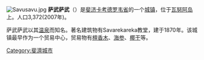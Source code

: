 [[File:Savusavu.jpg|thumb]]
'''萨武萨武'''（{{lang-fj|Savusavu}}）是[[斐济|斐济]][[卡考德罗韦省|卡考德罗韦省]]的一个[[城镇|城镇]]，位于[[瓦努阿岛|瓦努阿岛]]上。人口3,372(2007年)。

萨武萨武以其[[温泉|温泉]]而知名。著名建筑物有Savarekareka教堂，建于1870年。该城镇最早作为一个贸易中心，贸易物有[[檀香木|檀香木]]、[[海参|海参]]、[[椰干|椰干]]等。

{{fiji-stub}}
[[Category:斐濟城市|Category:斐濟城市]]